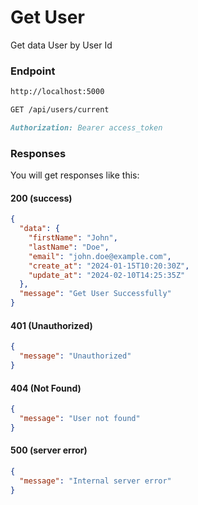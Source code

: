 # Get User

Get data User by User Id

### Endpoint

```md filename="Base URL"
http://localhost:5000
```

```md filename="Method and Endpoint"
GET /api/users/current
```

```md filename="Headers"
Authorization: Bearer access_token
```

### Responses

You will get responses like this:

#### 200 (success)

```json filename="Response Body"
{
  "data": {
    "firstName": "John",
    "lastName": "Doe",
    "email": "john.doe@example.com",
    "create_at": "2024-01-15T10:20:30Z",
    "update_at": "2024-02-10T14:25:35Z"
  },
  "message": "Get User Successfully"
}
```

#### 401 (Unauthorized)

```json filename="Response Body"
{
  "message": "Unauthorized"
}
```

#### 404 (Not Found)

```json filename="Response Body"
{
  "message": "User not found"
}
```

#### 500 (server error)

```json filename="Response Body"
{
  "message": "Internal server error"
}
```
